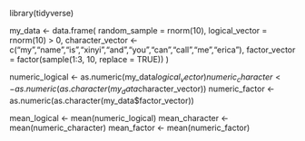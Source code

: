 


library(tidyverse)

my_data <- data.frame(
  random_sample = rnorm(10),
  logical_vector = rnorm(10) > 0,
  character_vector <- c("my","name","is","xinyi","and","you","can","call","me","erica"),
  factor_vector = factor(sample(1:3, 10, replace = TRUE))
)


numeric_logical <- as.numeric(my_data$logical_vector)
numeric_character <- as.numeric(as.character(my_data$character_vector))
numeric_factor <- as.numeric(as.character(my_data$factor_vector))

mean_logical <- mean(numeric_logical)
mean_character <- mean(numeric_character)
mean_factor <- mean(numeric_factor)




